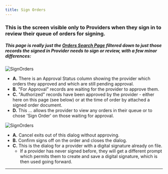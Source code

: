 ```yaml
---
title: Sign Orders
---
```


### This is the screen visible only to Providers when they sign in to review their queue of orders for signing. 
##### This page is really just the [Orders Search Page](/orders/search/) filtered down to just those records the signed in Provider needs to sign or review, with a few minor differences:

![SignOrders](/screenPrints/SignOrder1.png)

- **A.** There is an Approval Status column showing the provider which orders they approved and which are still pending approval.
- **B.** "For Approval" records are waiting for the provider to approve them.
- **C.** "Authorized" records have been approved by the provider - either here on this page (see below) or at the time of order by attached a signed order document.
- **D.** This ... allows the provider to view any orders in their queue or to chose 'Sign Order' on those waiting for approval.

![SignOrders](/screenPrints/SignOrder2.png)

- **A.** Cancel exits out of this dialog without approving.
- **B.** Confirm signs off on the order and closes the dialog.
- **C.** This is the dialog for a provider with a digital signature already on file. 
    - If a provider has never signed before, they will get a different prompt which permits them to create and save a digital signature, which is then used going forward.


<hr />